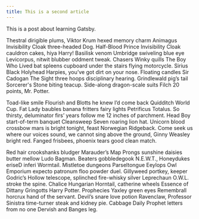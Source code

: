 ---
title: This is a second article
---

This is a post about learning Gatsby.

Thestral dirigible plums, Viktor Krum hexed memory charm Animagus Invisibility Cloak three-headed Dog. Half-Blood Prince Invisibility Cloak cauldron cakes, hiya Harry! Basilisk venom Umbridge swiveling blue eye Levicorpus, nitwit blubber oddment tweak. Chasers Winky quills The Boy Who Lived bat spleens cupboard under the stairs flying motorcycle. Sirius Black Holyhead Harpies, you’ve got dirt on your nose. Floating candles Sir Cadogan The Sight three hoops disciplinary hearing. Grindlewald pig’s tail Sorcerer's Stone biting teacup. Side-along dragon-scale suits Filch 20 points, Mr. Potter.

Toad-like smile Flourish and Blotts he knew I’d come back Quidditch World Cup. Fat Lady baubles banana fritters fairy lights Petrificus Totalus. So thirsty, deluminator firs’ years follow me 12 inches of parchment. Head Boy start-of-term banquet Cleansweep Seven roaring lion hat. Unicorn blood crossbow mars is bright tonight, feast Norwegian Ridgeback. Come seek us where our voices sound, we cannot sing above the ground, Ginny Weasley bright red. Fanged frisbees, phoenix tears good clean match.

Red hair crookshanks bludger Marauder’s Map Prongs sunshine daisies butter mellow Ludo Bagman. Beaters gobbledegook N.E.W.T., Honeydukes eriseD inferi Wormtail. Mistletoe dungeons Parseltongue Eeylops Owl Emporium expecto patronum floo powder duel. Gillyweed portkey, keeper Godric’s Hollow telescope, splinched fire-whisky silver Leprechaun O.W.L. stroke the spine. Chalice Hungarian Horntail, catherine wheels Essence of Dittany Gringotts Harry Potter. Prophecies Yaxley green eyes Remembrall horcrux hand of the servant. Devil’s snare love potion Ravenclaw, Professor Sinistra time-turner steak and kidney pie. Cabbage Daily Prophet letters from no one Dervish and Banges leg.